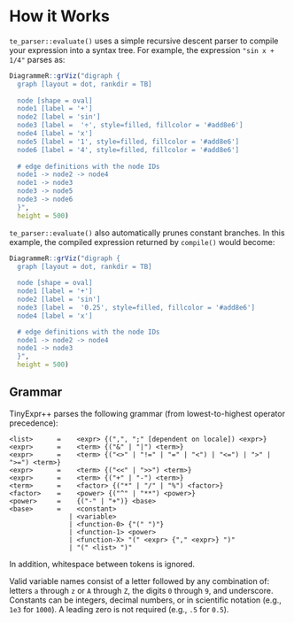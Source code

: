 # How it Works

`te_parser::evaluate()` uses a simple recursive descent parser to compile your
expression into a syntax tree. For example, the expression `"sin x + 1/4"`
parses as:

```r
DiagrammeR::grViz("digraph {
  graph [layout = dot, rankdir = TB]
  
  node [shape = oval]        
  node1 [label = '+']
  node2 [label = 'sin']
  node3 [label =  '÷', style=filled, fillcolor = '#add8e6']
  node4 [label = 'x']
  node5 [label = '1', style=filled, fillcolor = '#add8e6']
  node6 [label = '4', style=filled, fillcolor = '#add8e6']
  
  # edge definitions with the node IDs
  node1 -> node2 -> node4
  node1 -> node3
  node3 -> node5
  node3 -> node6
  }",
  height = 500)
```

`te_parser::evaluate()` also automatically prunes constant branches. In this example,
the compiled expression returned by `compile()` would become:

```r
DiagrammeR::grViz("digraph {
  graph [layout = dot, rankdir = TB]
  
  node [shape = oval]        
  node1 [label = '+']
  node2 [label = 'sin']
  node3 [label =  '0.25', style=filled, fillcolor = '#add8e6']
  node4 [label = 'x']

  # edge definitions with the node IDs
  node1 -> node2 -> node4
  node1 -> node3
  }",
  height = 500)
```

## Grammar

TinyExpr++ parses the following grammar (from lowest-to-highest operator precedence):

    <list>      =    <expr> {(",", ";" [dependent on locale]) <expr>}
    <expr>      =    <term> {("&" | "|") <term>}
    <expr>      =    <term> {("<>" | "!=" | "=" | "<") | "<=") | ">" | ">=") <term>}
    <expr>      =    <term> {("<<" | ">>") <term>}
    <expr>      =    <term> {("+" | "-") <term>}
    <term>      =    <factor> {("*" | "/" | "%") <factor>}
    <factor>    =    <power> {("^" | "**") <power>}
    <power>     =    {("-" | "+")} <base>
    <base>      =    <constant>
                   | <variable>
                   | <function-0> {"(" ")"}
                   | <function-1> <power>
                   | <function-X> "(" <expr> {"," <expr>} ")"
                   | "(" <list> ")"

In addition, whitespace between tokens is ignored.

Valid variable names consist of a letter followed by any combination
of: letters `a` through `z` or `A` through `Z`, the digits `0` through `9`, and
underscore. Constants can be integers, decimal numbers, or in scientific
notation (e.g., `1e3` for `1000`). A leading zero is not required (e.g., `.5`
for `0.5`).